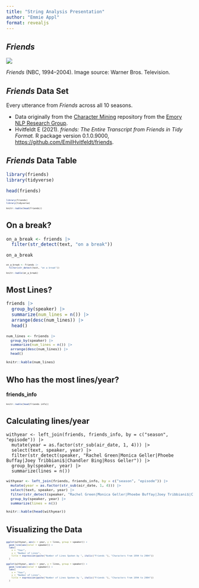 ```yaml
---
title: "String Analysis Presentation"
author: "Emmie Appl"
format: revealjs
---
```


## *Friends*

![](Friends_poster.jpeg){fig-align="center"}

::: footer
*Friends* (NBC, 1994–2004). Image source: Warner Bros. Television.
:::

## *Friends* Data Set

Every utterance from *Friends* across all 10 seasons.

-   Data originally from the [Character Mining](https://github.com/emorynlp/character-mining) repository from the [Emory NLP Research Group](https://www.emorynlp.org/#).
-   Hvitfeldt E (2021). *friends: The Entire Transcript from Friends in Tidy Format.* R package version 0.1.0.9000, <https://github.com/EmilHvitfeldt/friends>.

## *Friends* Data Table

``` r
library(friends)
library(tidyverse)

head(friends)
```

::: {style="font-size: 50%;"}
```r
library(friends)
library(tidyverse)

knitr::kable(head(friends))
```
:::

## On a break?

``` r
on_a_break <- friends |>
  filter(str_detect(text, "on a break"))

on_a_break
```

::: {style="font-size: 50%;"}
```r
on_a_break <- friends |>
  filter(str_detect(text, "on a break"))

knitr::kable(on_a_break)
```
:::

## Most Lines?

``` r
friends |>
  group_by(speaker) |>
  summarize(num_lines = n()) |>
  arrange(desc(num_lines)) |>
  head()
```

::: {style="font-size: 80%;"}
```r
num_lines <- friends |>
  group_by(speaker) |>
  summarize(num_lines = n()) |>
  arrange(desc(num_lines)) |>
  head()

knitr::kable(num_lines)
```
:::

## Who has the most lines/year?

**friends_info**

::: {style="font-size: 50%;"}
```r
knitr::kable(head(friends_info))
```
:::

## Calculating lines/year

``` .python
withyear <- left_join(friends, friends_info, by = c("season", "episode")) |>
  mutate(year = as.factor(str_sub(air_date, 1, 4))) |>
  select(text, speaker, year) |>
  filter(str_detect(speaker, "Rachel Green|Monica Geller|Phoebe Buffay|Joey Tribbiani$|Chandler Bing|Ross Geller")) |>
  group_by(speaker, year) |>
  summarize(lines = n())
```

:::: {.fragment .fade-in}
::: {style="font-size: 80%;"}
```r
withyear <- left_join(friends, friends_info, by = c("season", "episode")) |>
  mutate(year = as.factor(str_sub(air_date, 1, 4))) |>
  select(text, speaker, year) |>
  filter(str_detect(speaker, "Rachel Green|Monica Geller|Phoebe Buffay|Joey Tribbiani$|Chandler Bing|Ross Geller")) |>
  group_by(speaker, year) |>
  summarize(lines = n())

knitr::kable(head(withyear))
```
:::
::::

## Visualizing the Data

:::: {style="font-size: 50%;"}
``` r
ggplot(withyear, aes(x = year, y = lines, group = speaker)) +
  geom_line(aes(color = speaker)) +
  labs(
    x = "Year",
    y = "Number of Lines",
    title = expression(paste("Number of Lines Spoken by ", italic("Friends "), "Characters from 1994 to 2004"))
  )
```

<div>

```r
ggplot(withyear, aes(x = year, y = lines, group = speaker)) +
  geom_line(aes(color = speaker)) +
  labs(
    x = "Year",
    y = "Number of Lines",
    title = expression(paste("Number of Lines Spoken by ", italic("Friends "), "Characters from 1994 to 2004"))
  )
```

</div>
::::
